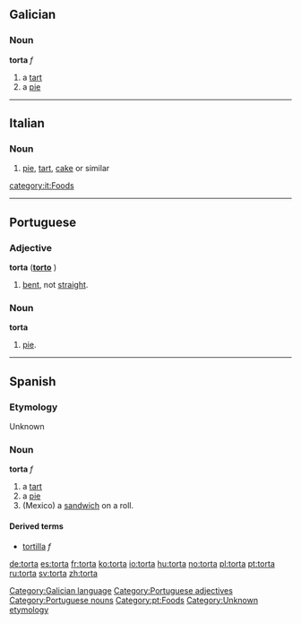 == Galician ==
=== Noun ===
'''torta''' ''f''
# a [[tart]]
# a [[pie]]

[[Category:Galician language]]

----

==Italian==

===Noun===
{{it-noun|tort|f|a|e}}

# [[pie]], [[tart]], [[cake]] or similar

[[category:it:Foods]]

----

== Portuguese ==
=== Adjective ===
'''torta''' {{f}} ('''[[torto]]''' {{m}})

# [[bent]], not [[straight]].

=== Noun ===
'''torta''' {{f}}

# [[pie]].

[[Category:Portuguese adjectives]]
[[Category:Portuguese nouns]]
[[Category:pt:Foods]]

----

== Spanish ==
===Etymology===
Unknown

=== Noun ===
'''torta''' ''f''

# a [[tart]]
# a [[pie]]
# (Mexico) a [[sandwich]] on a roll.

====Derived terms====
*[[tortilla]] ''f''

[[Category:Unknown etymology]]

[[de:torta]]
[[es:torta]]
[[fr:torta]]
[[ko:torta]]
[[io:torta]]
[[hu:torta]]
[[no:torta]]
[[pl:torta]]
[[pt:torta]]
[[ru:torta]]
[[sv:torta]]
[[zh:torta]]
